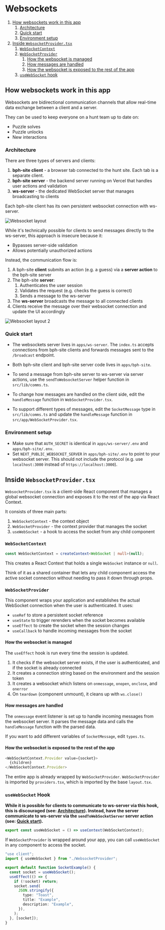 # Websockets

1. [How websockets work in this app](#how-websockets-work-in-this-app)
   1. [Architecture](#architecture)
   2. [Quick start](#quick-start)
   3. [Environment setup](#environment-setup)
2. [Inside `WebsocketProvider.tsx`](#inside-websocketprovidertsx)
   1. [`WebSocketContext`](#websocketcontext)
   1. [`WebSocketProvider`](#websocketprovider)
      1. [How the websocket is managed](#how-the-websocket-is-managed)
      2. [How messages are handled](#how-messages-are-handled)
      3. [How the websocket is exposed to the rest of the app](#how-the-websocket-is-exposed-to-the-rest-of-the-app)
   1. [`useWebSocket` hook](#usewebsocket-hook)

## How websockets work in this app

Websockets are bidirectional communication channels that allow real-time data exchange between a client and a server.

They can be used to keep everyone on a hunt team up to date on:

- Puzzle solves
- Puzzle unlocks
- New interactions

### Architecture

There are three types of servers and clients:

1. **bph-site client** - a browser tab connected to the hunt site. Each tab is a separate client.
2. **bph-site server** - the backend server running on Vercel that handles user actions and validation
3. **ws-server** - the dedicated WebSocket server that manages broadcasting to clients

Each bph-site client has its own persistent websocket connection with ws-server.

![Websocket layout](/docs/develop/websockets/websocket-layout.jpeg)

While it's technically possible for clients to send messages directly to the ws-server, this approach is insecure because it:

- Bypasses server-side validation
- Allows potentially unauthorized actions

Instead, the communication flow is:

1. A bph-site **client** submits an action (e.g. a guess) via a **server action** to the bph-site server
2. The bph-site **server**:
   1. Authenticates the user session
   2. Validates the request (e.g. checks the guess is correct)
   3. Sends a message to the ws-server
3. The **ws-server** broadcasts the message to all connected clients
4. Clients receive the message over their websocket connection and update the UI accordingly

![Websocket layout 2](/docs/develop/websockets/websocket-layout2.jpeg)

### Quick start

- The websockets server lives in `apps/ws-server`. The `index.ts` accepts connections from bph-site clients and forwards messages sent to the `/broadcast` endpoint.

- Both bph-site client and bph-site server code lives in `apps/bph-site`.

- To send a message from bph-site server to ws-server via server actions, use the `sendToWebsocketServer` helper function in `src/lib/comms.ts`.

- To change how messages are handled on the client side, edit the `handleMessage` function in `WebSocketProvider.tsx`.

- To support different types of messages, edit the `SocketMessage` type in `src/lib/comms.ts` and update the `handleMessage` function in `src/app/WebSocketProvider.tsx`.

### Environment setup

- Make sure that `AUTH_SECRET` is identical in `apps/ws-server/.env` and `apps/bph-site/.env`.
- Set `NEXT_PUBLIC_WEBSOCKET_SERVER` in `apps/bph-site/.env` to point to your websocket server. This should not include the protocol (e.g. use `localhost:3000` instead of `https://localhost:3000`).

## Inside `WebsocketProvider.tsx`

`WebsocketProvider.tsx` is a client-side React component that manages a global websocket connection and exposes it to the rest of the app via React Context.

It consists of three main parts:

1. `WebSocketContext` - the context object
2. `WebSocketProvider` - the context provider that manages the socket
3. `useWebSocket` - a hook to access the socket from any child component

### `WebSocketContext`

```ts
const WebSocketContext = createContext<WebSocket | null>(null);
```

This creates a React Context that holds a single `WebSocket` instance or `null`.

Think of it as a shared container that lets any child component access the active socket connection without needing to pass it down through props.

### `WebSocketProvider`

This component wraps your application and establishes the actual WebSocket connection when the user is authenticated. It uses:

- `useRef` to store a persistent socket reference
- `useState` to trigger rerenders when the socket becomes available
- `useEffect` to create the socket when the session changes
- `useCallback` to handle incoming messages from the socket

#### How the websocket is managed

The `useEffect` hook is run every time the session is updated.

1. It checks if the websocket server exists, if the user is authenticated, and if the socket is already connected
2. It creates a connection string based on the environment and the session token
3. It creates a websocket which listens on `onmessage`, `onopen`, `onclose`, and `onerror`
4. On `teardown` (component unmount), it cleans up with `ws.close()`

#### How messages are handled

The `onmessage` event listener is set up to handle incoming messages from the websocket server. It parses the message data and calls the `handleMessage` function with the parsed data.

If you want to add different variables of `SocketMessage`, edit `types.ts`.

#### How the websocket is exposed to the rest of the app

```ts
<WebSocketContext.Provider value={socket}>
  {children}
</WebSocketContext.Provider>
```

The entire app is already wrapped by `WebSocketProvider`. `WebSocketProvider` is imported by `providers.tsx`, which is imported by the base `layout.tsx`.

### `useWebSocket` Hook

**While it is possible for clients to communicate to ws-server via this hook, this is discouraged (see: [Architecture](#architecture)). Instead, have the server communicate to ws-server via the `sendToWebSocketServer` server action (see: [Quick start](#quick-start)).**

```ts
export const useWebSocket = () => useContext(WebSocketContext);
```

If `WebSocketProvider` is wrapped around your app, you can call `useWebSocket` in any component to access the socket.

```ts
"use client";
import { useWebSocket } from "./WebsocketProvider";

export default function SocketExample() {
  const socket = useWebSocket();
  useEffect(() => {
    if (!socket) return;
    socket.send(
      JSON.stringify({
        type: "Toast",
        title: "Example",
        description: "Example",
      }),
    );
  }, [socket]);
}
```
